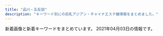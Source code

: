 ```yaml
---
title: "品川・五反田"
description: "キーワード別にの巨乳アジアン・チャイナエステ嬢情報をまとめました。"
---
```


新着画像と新着キーワードをまとめています。
2021年04月03日の情報です。

<DmmAffiliateIns />
<KeywordTable
  shops={
    [
    {
        "station": "JR\u4e94\u53cd\u7530\u99c5\u897f\u53e3",
        "url": "http://www.es-yuduki.com/",
        "name": "\u30de\u30c3\u30b5\u30fc\u30b8\u306e\u5915\u6708",
        "img_links": [
            "http://www.es-yuduki.com/css/nav/change-005.jpg",
            "http://www.es-yuduki.com/css/nav/nav-0003.jpg",
            "http://www.es-yuduki.com/css/staff02.jpg",
            "http://www.es-yuduki.com/css/staff03-b.jpg",
            "http://www.es-yuduki.com/css/staff03.jpg",
            "http://www.es-yuduki.com/css/progress07.jpg",
            "http://www.es-yuduki.com/css/nav/change-007.jpg",
            "http://www.es-yuduki.com/css/staff00.jpg",
            "http://www.es-yuduki.com/css/progress03.jpg",
            "http://www.es-yuduki.com/css/head.jpg",
            "http://www.es-yuduki.com/css/staff02-b.jpg",
            "http://www.es-yuduki.com/css/nav/nav-004.jpg",
            "http://www.es-yuduki.com/css/coupon003.jpg",
            "http://www.es-yuduki.com/css/nav/change-002.jpg",
            "http://www.es-yuduki.com/css/progress06.jpg",
            "http://www.es-yuduki.com/css/nav/nav-002.jpg",
            "http://www.es-yuduki.com/css/progress05.jpg",
            "http://www.es-yuduki.com/css/main-top05.png",
            "http://www.es-yuduki.com/css/staff01.jpg",
            "http://www.es-yuduki.com/css/nav/nav-005.jpg",
            "http://www.es-yuduki.com/css/progress04.jpg",
            "http://www.es-yuduki.com/css/nav/nav-006.jpg",
            "http://www.es-yuduki.com/css/staff01-b.jpg",
            "http://www.es-yuduki.com/css/nav/nav-001.jpg",
            "http://www.es-yuduki.com/css/progress02.jpg",
            "http://www.es-yuduki.com/css/kanban.jpg",
            "http://www.es-yuduki.com/css/nav/change-0003.jpg",
            "http://www.es-yuduki.com/css/progress08.jpg",
            "http://www.es-yuduki.com/css/progress01.jpg",
            "http://www.es-yuduki.com/css/nav/change-001.jpg",
            "http://www.es-yuduki.com/css/nav/change-004.jpg",
            "http://www.es-yuduki.com/css/nav/change-006.jpg",
            "http://www.es-yuduki.com/css/nav/nav-007.jpg"
        ],
        "keywords": {
            "C": 13
        }
    },
    {
        "name": "\u30c8\u30f3\u30dd\u30fc",
        "url": "http://hi-msg.com/tonpoh/",
        "img_links": [
            "http://hi-msg.com/tonpoh/images/tit-sys.png",
            "http://hi-msg.com/tonpoh/images/p-7-1.jpg",
            "http://hi-msg.com/tonpoh/images/p-9.jpg",
            "http://hi-msg.com/tonpoh/images/p-7.jpg",
            "http://hi-msg.com/tonpoh/images/p-8-1.jpg",
            "http://hi-msg.com/tonpoh/images/p-12-1.jpg",
            "http://hi-msg.com/tonpoh/images/fla-1.png",
            "http://hi-msg.com/tonpoh/images/line.png",
            "http://hi-msg.com/tonpoh/images/p-6-1.jpg",
            "http://hi-msg.com/tonpoh/images/ll.png",
            "http://hi-msg.com/tonpoh/images/p-13.jpg",
            "http://hi-msg.com/tonpoh/images/s9.png",
            "http://hi-msg.com/tonpoh/images/p-10.jpg",
            "http://hi-msg.com/tonpoh/images/p-5.jpg",
            "http://hi-msg.com/tonpoh/images/fla.png",
            "http://hi-msg.com/tonpoh/images/s5.png",
            "http://hi-msg.com/tonpoh/images/fla-3.png",
            "http://hi-msg.com/tonpoh/images/botton.png",
            "http://hi-msg.com/tonpoh/images/s4.jpg",
            "http://hi-msg.com/tonpoh/images/p-14-1.jpg",
            "http://hi-msg.com/tonpoh/images/p-1.jpg",
            "http://hi-msg.com/tonpoh/images/p-2.jpg",
            "http://hi-msg.com/tonpoh/images/tit-staff.png",
            "http://hi-msg.com/tonpoh/images/p-13-1.jpg",
            "http://hi-msg.com/tonpoh/images/l.png",
            "http://hi-msg.com/tonpoh/images/p-9-1.jpg",
            "http://hi-msg.com/tonpoh/images/s6.png",
            "http://hi-msg.com/tonpoh/images/p-0.jpg",
            "http://hi-msg.com/tonpoh/images/p-4.jpg",
            "http://hi-msg.com/tonpoh/images/p-12.jpg",
            "http://hi-msg.com/tonpoh/images/p-11-1.jpg",
            "http://hi-msg.com/tonpoh/images/p-10-1.jpg",
            "http://hi-msg.com/tonpoh/images/p-11.jpg",
            "http://hi-msg.com/tonpoh/images/no.png",
            "http://hi-msg.com/tonpoh/images/p-8.jpg",
            "http://hi-msg.com/tonpoh/images/s1.png",
            "http://hi-msg.com/tonpoh/images/p-14.jpg",
            "http://hi-msg.com/tonpoh/images/s8.png",
            "http://hi-msg.com/tonpoh/images/p-6.jpg"
        ],
        "keywords": {},
        "station": "JR\u4e94\u53cd\u7530\u99c5\u897f\u53e3"
    },
    {
        "keywords": {},
        "url": "http://hanagoromo.work/",
        "img_links": [
            "http://hanagoromo.work/staff_t.jpg",
            "http://hanagoromo.work/tina.jpg",
            "http://hanagoromo.work/rina1.jpeg",
            "http://hanagoromo.work/head.jpg",
            "http://hanagoromo.work/nana.jpg",
            "http://hanagoromo.work/main_top.jpg",
            "http://hanagoromo.work/mio.jpg",
            "http://hanagoromo.work/miyuki.jpg",
            "http://hanagoromo.work/rie1.jpg",
            "http://hanagoromo.work/yuna1.jpg",
            "http://hanagoromo.work/s1.png",
            "http://hanagoromo.work/miko.jpg",
            "http://hanagoromo.work/ta.png",
            "http://hanagoromo.work/ai2.jpg",
            "http://hanagoromo.work/yumi1.jpg",
            "http://hanagoromo.work/interior_t.jpg",
            "http://hanagoromo.work/interior1.jpg",
            "http://hanagoromo.work/sys.jpg",
            "http://hanagoromo.work/4.jpg",
            "http://hanagoromo.work/mio1.jpg",
            "http://hanagoromo.work/sayaka.jpg",
            "http://hanagoromo.work/b3.jpg",
            "http://hanagoromo.work/1.jpg",
            "http://hanagoromo.work/3.jpg",
            "http://hanagoromo.work/yuyu.jpg",
            "http://hanagoromo.work/ai3.jpg",
            "http://hanagoromo.work/yuna2.jpg",
            "http://hanagoromo.work/mens-esthe1.png",
            "http://hanagoromo.work/yumi.jpg",
            "http://hanagoromo.work/hitomi2.jpg",
            "http://hanagoromo.work/b2.jpg",
            "http://hanagoromo.work/tina2.jpg",
            "http://hanagoromo.work/hitomi1.jpg",
            "http://hanagoromo.work/mio2.jpg",
            "http://hanagoromo.work/112.jpg",
            "http://hanagoromo.work/rina2.jpeg",
            "http://hanagoromo.work/b1.jpg",
            "http://hanagoromo.work/eri.jpg",
            "http://hanagoromo.work/int2.jpg",
            "http://hanagoromo.work/yuki.jpg",
            "http://hanagoromo.work/nana2.jpg",
            "http://hanagoromo.work/hitomi.jpg",
            "http://hanagoromo.work/2.jpg",
            "http://hanagoromo.work/miyuki1.jpg",
            "http://hanagoromo.work/6.jpg",
            "http://hanagoromo.work/nana1.jpg"
        ],
        "station": "JR\u4e94\u53cd\u7530\u99c5",
        "name": "\u82b1\u8863"
    },
    {
        "station": "JR\u4e94\u53cd\u7530\u99c5\u897f\u53e3",
        "img_links": [],
        "url": "https://i-house.aoaoeo.com/",
        "name": "\u7652\u3057\u30cf\u30a6\u30b9",
        "keywords": {}
    },
    {
        "station": "JR\u4e94\u53cd\u7530\u99c5\u897f\u53e3",
        "url": "https://tsukiwa.info/",
        "name": "\u6708\u306e\u548c",
        "img_links": [
            "https://tsukiwa.info/img/bar_profile.png",
            "https://tsukiwa.info/img/staff/rumi02.jpg",
            "https://tsukiwa.info/img/staff/sara242.jpg",
            "https://tsukiwa.info/img/staff/yuri001.jpg",
            "https://tsukiwa.info/img/pickupGirl.png",
            "https://tsukiwa.info/img/staff/no_image.jpg",
            "https://tsukiwa.info/img/bar_gallery.png",
            "https://tsukiwa.info/img/event/20210128.png",
            "https://tsukiwa.info/img/staff/yuna01.jpg",
            "https://tsukiwa.info/img/staff/koko3.jpg",
            "https://tsukiwa.info/img/staff/rumi04.jpg",
            "https://tsukiwa.info/img/bar_staff.png",
            "https://tsukiwa.info/img/staff/sara244.jpg",
            "https://tsukiwa.info/img/news3.png",
            "https://tsukiwa.info/img/staff/aya2101.jpg",
            "https://tsukiwa.info/img/news1.png",
            "https://tsukiwa.info/img/staff/sara243.jpg",
            "https://tsukiwa.info/img/staff/75307587-4A46-4F15-A25F-82452D8FC90A.jpeg",
            "https://tsukiwa.info/img/staff/mimi20202.jpg",
            "https://tsukiwa.info/img/staff/1B18DB0C-4C76-4A8F-972F-C1207E0FEBD1.jpeg",
            "https://tsukiwa.info/img/top_map.jpg",
            "https://tsukiwa.info/img/staff/5B1348C8-81C8-4A36-8AF4-201F525E98EC.jpeg",
            "https://www.a-side.com/ad/koko/include/banner/koko_200x40.png",
            "https://tsukiwa.info/img/staff_top/20201219_2.jpg",
            "https://tsukiwa.info/img/event/camp03.jpg",
            "https://tsukiwa.info/img/staff/ruru1.jpg",
            "https://tsukiwa.info/img/staff_top/20201219_1.jpg",
            "https://tsukiwa.info/img/staff/mimi202012.jpg",
            "https://tsukiwa.info/img/staff/mimi01.jpg",
            "https://tsukiwa.info/img/staff/sara241.jpg",
            "https://tsukiwa.info/img/akusesu-top0.jpg"
        ],
        "keywords": {}
    },
    {
        "url": "http://www.kenkou-house.info/",
        "img_links": [
            "http://www.kenkou-house.info/img/m8.png",
            "http://www.kenkou-house.info/img/m7.png",
            "http://www.kenkou-house.info/img/s61.jpg",
            "http://www.kenkou-house.info/img/body-.png",
            "http://www.kenkou-house.info/img/s14.jpg",
            "http://www.kenkou-house.info/img/Himawari_160_45.png",
            "http://www.kenkou-house.info/img/s7.jpg",
            "http://www.kenkou-house.info/img/m4.png",
            "http://www.kenkou-house.info/img/Himawari_88_31.png",
            "http://www.kenkou-house.info/img/m2.png",
            "http://www.kenkou-house.info/img/s20.jpg",
            "http://www.kenkou-house.info/img/m3.png",
            "http://www.kenkou-house.info/img/Himawari_200_40.png",
            "http://www.kenkou-house.info/img/s11.jpg",
            "http://www.kenkou-house.info/img/s17.jpg",
            "http://www.kenkou-house.info/img/s12.jpg",
            "http://www.kenkou-house.info/img/s91.jpg",
            "http://www.kenkou-house.info/img/m6.png",
            "http://www.kenkou-house.info/img/s16.jpg",
            "http://www.kenkou-house.info/img/m1.png",
            "http://www.kenkou-house.info/img/s22.jpg",
            "http://www.kenkou-house.info/img/m5.png",
            "http://www.kenkou-house.info/img/s.png",
            "http://www.kenkou-house.info/img/s13.jpg",
            "http://www.kenkou-house.info/img/play.png",
            "http://www.kenkou-house.info/img/head.png",
            "http://www.kenkou-house.info/img/s33.jpg",
            "http://www.kenkou-house.info/img/bottmo-ritght.png",
            "http://www.kenkou-house.info/img/s21.jpg",
            "http://www.kenkou-house.info/img/s1.jpg",
            "http://www.kenkou-house.info/img/bottmo-left.png",
            "http://www.kenkou-house.info/img/door.png",
            "http://www.kenkou-house.info/img/Himawari_468_60.png",
            "http://www.kenkou-house.info/img/s15.jpg",
            "http://www.kenkou-house.info/img/s4.jpg"
        ],
        "keywords": {
            "C": 8
        },
        "name": "\u3072\u307e\u308f\u308a",
        "station": "JR\u4e94\u53cd\u7530\u99c5\u6771\u53e3"
    },
    {
        "keywords": {
            "87": 2,
            "86": 2,
            "C": 3,
            "90": 2,
            "E": 5,
            "88": 3,
            "G": 1,
            "D": 5,
            "84": 5
        },
        "img_links": [
            "http://www.relax-fuyou.info/img/sta20.jpg",
            "http://www.relax-fuyou.info/img/st72.jpg",
            "http://www.relax-fuyou.info/i/img/st110.jpg",
            "http://www.relax-fuyou.info/img/st141.jpg",
            "http://www.relax-fuyou.info/img/st140.jpg",
            "http://www.relax-fuyou.info/img/sta17.jpg",
            "http://www.relax-fuyou.info/img/r9.jpg",
            "http://www.relax-fuyou.info/img/st41.jpg",
            "http://www.relax-fuyou.info/i/img/st201.jpg",
            "http://www.relax-fuyou.info/i/img/r2.jpg",
            "http://www.relax-fuyou.info/i/img/r3.jpg",
            "http://www.relax-fuyou.info/img/st5.jpg",
            "http://www.relax-fuyou.info/img/st110.jpg",
            "http://www.relax-fuyou.info/img/sta8.jpg",
            "http://www.relax-fuyou.info/img/st10.jpg",
            "http://www.relax-fuyou.info/img/st201.jpg",
            "http://www.relax-fuyou.info/img/st71.jpg",
            "http://www.relax-fuyou.info/i/img/st9.jpg",
            "http://www.relax-fuyou.info/img/st181.jpg",
            "http://www.relax-fuyou.info/i/img/st181.jpg",
            "http://www.relax-fuyou.info/i/img/sta20.jpg",
            "http://www.relax-fuyou.info/i/img/st17.jpg",
            "http://www.relax-fuyou.info/img/st1.jpg",
            "http://www.relax-fuyou.info/img/st171.jpg",
            "http://www.relax-fuyou.info/img/st17.jpg",
            "http://www.relax-fuyou.info/img/st42.jpg",
            "http://www.relax-fuyou.info/i/img/st11.jpg",
            "http://www.relax-fuyou.info/i/img/r1.jpg",
            "http://www.relax-fuyou.info/img/sta18.jpg",
            "http://www.relax-fuyou.info/img/st150.jpg",
            "http://www.relax-fuyou.info/img/sta1.jpg",
            "http://www.relax-fuyou.info/img/st161.jpg",
            "http://www.relax-fuyou.info/img/sta19.jpg",
            "http://www.relax-fuyou.info/img/sta5.jpg",
            "http://www.relax-fuyou.info/i/img/st10.jpg",
            "http://www.relax-fuyou.info/i/img/st42.jpg",
            "http://www.relax-fuyou.info/img/st11.jpg",
            "http://www.relax-fuyou.info/i/img/st191.jpg",
            "http://www.relax-fuyou.info/i/img/st160.jpg",
            "http://www.relax-fuyou.info/img/sta16.jpg",
            "http://www.relax-fuyou.info/img/st191.jpg",
            "http://www.relax-fuyou.info/i/img/st140.jpg",
            "http://www.relax-fuyou.info/img/sta15.jpg",
            "http://www.relax-fuyou.info/i/img/st8.jpg",
            "http://www.relax-fuyou.info/i/img/top.jpg",
            "http://www.relax-fuyou.info/img/st160.jpg",
            "http://www.relax-fuyou.info/img/st7.jpg",
            "http://www.relax-fuyou.info/img/top.jpg",
            "http://www.relax-fuyou.info/i/img/st5.jpg",
            "http://www.relax-fuyou.info/img/st8.jpg"
        ],
        "station": "JR\u4e94\u53cd\u7530\u99c5\u6771\u53e3",
        "url": "http://www.relax-fuyou.info/",
        "name": "\u8299\u84c9\uff5e\u30d5\u30e8\u30a6\uff5e"
    },
    {
        "img_links": [],
        "name": "\u30d5\u30ed\u30fc\u30e9",
        "keywords": {},
        "url": "http://f-aroma.info/",
        "station": "JR\u54c1\u5ddd\u99c5\u9ad8\u8f2a\u53e3"
    },
    {
        "img_links": [
            "http://p-fly.work/images/7.jpg",
            "http://p-fly.work/images/interior_t.png",
            "http://p-fly.work/images/int1.jpg",
            "http://p-fly.work/images/12.jpg",
            "http://p-fly.work/img/mai1.jpg",
            "http://p-fly.work/images/b1.jpg",
            "http://p-fly.work/images/int2.png",
            "http://p-fly.work/images/news.jpg",
            "http://p-fly.work/staff/sara.jpg",
            "http://p-fly.work/images/line.png",
            "http://p-fly.work/staff/yuki.jpg",
            "http://p-fly.work/images/1.jpg",
            "http://p-fly.work/img/koko1.jpg",
            "http://p-fly.work/staff/mai.jpg",
            "http://p-fly.work/images/sys1.jpg",
            "http://p-fly.work/images/ac1.jpg",
            "http://p-fly.work/images/b3.jpg",
            "http://p-fly.work/images/sys3.jpg",
            "http://p-fly.work/images/sys2.jpg",
            "http://p-fly.work/staff/koko.jpg",
            "http://p-fly.work/images/staff_t.png",
            "http://p-fly.work/images/tr.jpg",
            "http://p-fly.work/images/b2.jpg",
            "http://p-fly.work/img/sara1.jpg",
            "http://p-fly.work/images/sys4.png",
            "http://p-fly.work/img/yuyu1.jpg",
            "http://p-fly.work/images/10.jpg",
            "http://p-fly.work/images/head.png",
            "http://p-fly.work/images/mobile.jpg",
            "http://p-fly.work/staff/yuyu.jpg"
        ],
        "url": "http://p-fly.work/",
        "station": "JR\u4e94\u53cd\u7530\u99c5\u897f\u53e3",
        "name": "\u7d2b\u306e\u8776",
        "keywords": {}
    },
    {
        "name": "\u5eb7\u7984",
        "station": "JR\u54c1\u5ddd\u99c5\u9ad8\u8f2a\u53e3",
        "keywords": {
            "C": 15
        },
        "url": "http://www.kouroku-este.com/",
        "img_links": [
            "http://www.kouroku-este.com/img/menu/info_r.jpg",
            "http://www.kouroku-este.com/img/staff/eee/s-eee1.jpg",
            "http://www.kouroku-este.com/img/staff/aaa/aaa1.jpg",
            "http://www.kouroku-este.com/img/staff/ccc/ccc1.jpg",
            "http://www.kouroku-este.com/img/staff/aaa/aaa2.jpg",
            "http://www.kouroku-este.com/img/staff/ggg/ggg1.jpg",
            "http://www.kouroku-este.com/img/system/service01.jpg",
            "http://www.kouroku-este.com/img/system/service02.jpg",
            "http://www.kouroku-este.com/img/top/listmark1.png",
            "http://www.kouroku-este.com/img/staff/bbb/bbb1.jpg",
            "http://www.kouroku-este.com/img/staff/ccc/ccc2.jpg",
            "http://www.kouroku-este.com/img/staff/fff/s-fff2.jpg",
            "http://www.kouroku-este.com/img/staff/fff/s-fff1.jpg",
            "http://www.kouroku-este.com/img/staff/eee/s-eee2.jpg"
        ]
    },
    {
        "img_links": [
            "http://lacure.link/images/g2.jpg",
            "http://lacure.link/images/asali.jpg",
            "http://lacure.link/images/r4.jpg",
            "http://lacure.link/images/top2.jpg",
            "http://lacure.link/images/s1.jpg",
            "http://lacure.link/images/r2.jpg",
            "http://lacure.link/images/g0.jpg",
            "http://lacure.link/images/kiki.jpg",
            "http://lacure.link/images/r1.jpg",
            "http://lacure.link/images/r3.jpg",
            "http://lacure.link/images/r6.jpg",
            "http://lacure.link/images/gb01.png",
            "http://lacure.link/images/g1.jpg",
            "http://lacure.link/images/g6.jpg",
            "http://lacure.link/images/g5.jpg",
            "http://lacure.link/images/news.png",
            "http://lacure.link/images/r5.jpg",
            "http://lacure.link/images/yuki.jpg",
            "http://lacure.link/images/left3.png",
            "http://lacure.link/images/s_staff.png",
            "http://lacure.link/images/kol.jpg",
            "http://lacure.link/images/g3.jpg",
            "http://lacure.link/images/sayuri.jpg",
            "http://lacure.link/images/face.png",
            "http://lacure.link/images/zi.png"
        ],
        "keywords": {},
        "station": "\u6238\u8d8a\u9280\u5ea7\u99c5",
        "url": "http://lacure.link/",
        "name": "\u30e9\u30ad\u30e5\u30a2"
    },
    {
        "name": "\u7f8e\u4f36",
        "img_links": [
            "http://es-mirei.com/images/s3Slider1Images/02.jpg",
            "http://es-mirei.com/staffPhoto/b20170911152114.jpg",
            "http://es-mirei.com/staffPhoto/s20170728165536.jpg",
            "http://es-mirei.com/staffPhoto/b20170728165302.jpg",
            "http://es-mirei.com/images/returnStaffBtn.png",
            "http://es-mirei.com/images/s3Slider1Images/01.jpg",
            "http://es-mirei.com/staffPhoto/s20170728165256.jpg",
            "http://es-mirei.com/images/store/03.jpg",
            "http://es-mirei.com/images/noImg.jpg",
            "http://es-mirei.com/staffPhoto/b20180209180323.jpg",
            "http://es-mirei.com/images/store/05.jpg",
            "http://es-mirei.com/staffPhoto/b20170728165256.jpg",
            "http://es-mirei.com/images/s3Slider1Images/03.jpg",
            "http://es-mirei.com/staffPhoto/s20180613122502.jpg",
            "http://es-mirei.com/staffPhoto/s20180209180323.jpg",
            "http://es-mirei.com/images/store/04.jpg",
            "http://es-mirei.com/images/store/06.jpg",
            "http://es-mirei.com/staffPhoto/b20170911152129.jpg",
            "http://es-mirei.com/images/store/01.jpg",
            "http://es-mirei.com/staffPhoto/s20170728165302.jpg",
            "http://es-mirei.com/staffPhoto/s20170908125528.jpg",
            "http://es-mirei.com/staffPhoto/s20170911152114.jpg",
            "http://es-mirei.com/images/store/02.jpg",
            "http://es-mirei.com/staffPhoto/b20180613122502.jpg",
            "http://es-mirei.com/staffPhoto/b20170908125528.jpg",
            "http://es-mirei.com/staffPhoto/b20170728165536.jpg",
            "http://es-mirei.com/staffPhoto/s20170911152129.jpg"
        ],
        "keywords": {
            "87": 4,
            "88": 2,
            "E": 8,
            "85": 2,
            "86": 2
        },
        "url": "http://es-mirei.com/",
        "station": "JR\u4e94\u53cd\u7530\u99c5\u897f\u53e3"
    },
    {
        "url": "http://www.relax-cs.com/",
        "img_links": [
            "http://www.relax-cs.com/ncss/nav/nav-005.jpg",
            "http://www.relax-cs.com/ncss/nav/nav-006.jpg",
            "http://www.relax-cs.com/ncss/top02-left.jpg",
            "http://www.relax-cs.com/ncss/top001.jpg",
            "http://www.relax-cs.com/ncss/staff02.jpg",
            "http://www.relax-cs.com/ncss/top03.jpg",
            "http://www.relax-cs.com/ncss/staff01.jpg",
            "http://www.relax-cs.com/ncss/nav/nav-004.jpg",
            "http://www.relax-cs.com/ncss/nav/nav-002.jpg",
            "http://www.relax-cs.com/ncss/nav/nav-003.jpg",
            "http://www.relax-cs.com/ncss/staff0401.jpg",
            "http://www.relax-cs.com/ncss/tel.png",
            "http://www.relax-cs.com/ncss/nav/nav-001.jpg"
        ],
        "name": "\u30ea\u30e9\u30af\u30bc\u30fc\u30b7\u30e7\u30f3\u862d",
        "keywords": {},
        "station": "JR\u4e94\u53cd\u7530\u99c5\u897f\u53e3"
    },
    {
        "url": "http://gotanda.pepper.jp/",
        "keywords": {},
        "img_links": [
            "http://gotanda.pepper.jp/gotanda001.jpg",
            "http://gotanda.pepper.jp/20151109231038834554.jpg",
            "http://gotanda.pepper.jp/m049.png",
            "http://gotanda.pepper.jp/m02272.jpg",
            "http://gotanda.pepper.jp/1-01.png",
            "http://gotanda.pepper.jp/m048.png",
            "http://gotanda.pepper.jp/m173.jpg"
        ],
        "station": "JR\u4e94\u53cd\u7530\u99c5\u897f\u53e3",
        "name": "\u4e94\u53cd\u7530\u30e1\u30c7\u30a3\u30ab\u30eb\u30a8\u30f3"
    }
]
}
/>
<DmmAffiliateScript />
